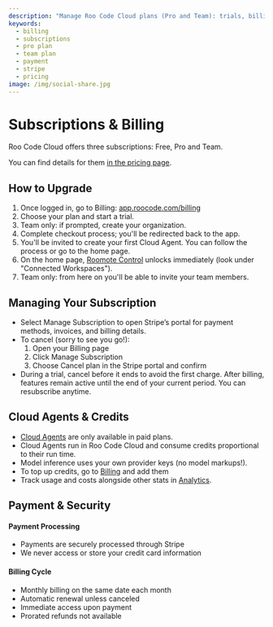 ```yaml
---
description: "Manage Roo Code Cloud plans (Pro and Team): trials, billing, cancellations, and credits."
keywords:
  - billing
  - subscriptions
  - pro plan
  - team plan
  - payment
  - stripe
  - pricing
image: /img/social-share.jpg
---
```



# Subscriptions & Billing

Roo Code Cloud offers three subscriptions: Free, Pro and Team.

You can find details for them [in the pricing page](https://roocode.com/pricing).

## How to Upgrade

1. Once logged in, go to Billing: [app.roocode.com/billing](https://app.roocode.com/billing)
2. Choose your plan and start a trial.
3. Team only: if prompted, create your organization.
4. Complete checkout process; you'll be redirected back to the app.
5. You'll be invited to create your first Cloud Agent. You can follow the process or go to the home page.
6. On the home page, [Roomote Control](/roo-code-cloud/roomote-control) unlocks immediately (look under "Connected Workspaces").
7. Team only: from here on you'll be able to invite your team members.

## Managing Your Subscription

- Select Manage Subscription to open Stripe’s portal for payment methods, invoices, and billing details.
- To cancel (sorry to see you go!):
  1) Open your Billing page
  2) Click Manage Subscription
  3) Choose Cancel plan in the Stripe portal and confirm
- During a trial, cancel before it ends to avoid the first charge. After billing, features remain active until the end of your current period. You can resubscribe anytime.

## Cloud Agents & Credits

- [Cloud Agents](/roo-code-cloud/cloud-agents) are only available in paid plans.
- Cloud Agents run in Roo Code Cloud and consume credits proportional to their run time.
- Model inference uses your own provider keys (no model markups!).
- To top up credits, go to [Billing](https://app.roocode.com/billing) and add them
- Track usage and costs alongside other stats in [Analytics](/roo-code-cloud/analytics).

## Payment & Security

#### Payment Processing
- Payments are securely processed through Stripe
- We never access or store your credit card information

#### Billing Cycle
- Monthly billing on the same date each month
- Automatic renewal unless canceled
- Immediate access upon payment
- Prorated refunds not available